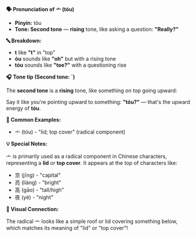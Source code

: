 **🗣️ Pronunciation of 亠 (tóu)**

- **Pinyin:** tóu
- **Tone: Second tone** — **rising** tone, like asking a question: **"Really?"**

**🔤 Breakdown:**

- **t** like **"t"** in "top"
- **óu** sounds like **"oh"** but with a rising tone
- **tóu** sounds like **"toe?"** with a questioning rise

**🎧 Tone tip (Second tone: ˊ)**

The **second tone** is a **rising** tone, like something on top going upward:

Say it like you're pointing upward to something: **"tóu?"** — that's the upward energy of **tóu**.

**📝 Common Examples:**

- 亠 (tóu) - "lid; top cover" (radical component)

**💡 Special Notes:**

亠 is primarily used as a radical component in Chinese characters, representing a **lid** or **top
cover**. It appears at the top of characters like:

- 京 (jīng) - "capital"
- 亮 (liàng) - "bright"
- 高 (gāo) - "tall/high"
- 夜 (yè) - "night"

**📍 Visual Connection:**

The radical 亠 looks like a simple roof or lid covering something below, which matches its meaning
of "lid" or "top cover"!
